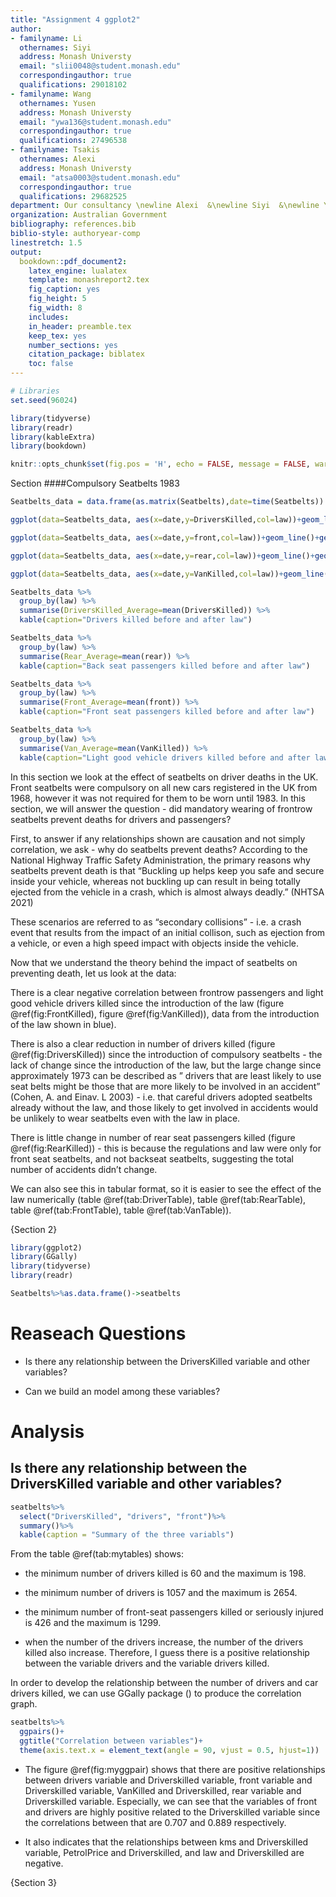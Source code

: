 ```yaml
---
title: "Assignment 4 ggplot2"
author:
- familyname: Li
  othernames: Siyi
  address: Monash Universty
  email: "slii0048@student.monash.edu"
  correspondingauthor: true
  qualifications: 29018102
- familyname: Wang
  othernames: Yusen
  address: Monash Universty
  email: "ywa136@student.monash.edu"
  correspondingauthor: true
  qualifications: 27496538
- familyname: Tsakis
  othernames: Alexi
  address: Monash Universty
  email: "atsa0003@student.monash.edu"
  correspondingauthor: true
  qualifications: 29682525
department: Our consultancy \newline Alexi  &\newline Siyi  &\newline Yusen
organization: Australian Government
bibliography: references.bib
biblio-style: authoryear-comp
linestretch: 1.5
output:
  bookdown::pdf_document2:
    latex_engine: lualatex
    template: monashreport2.tex
    fig_caption: yes
    fig_height: 5
    fig_width: 8
    includes:
    in_header: preamble.tex
    keep_tex: yes
    number_sections: yes
    citation_package: biblatex
    toc: false
---
```


```r
# Libraries
set.seed(96024)

library(tidyverse)
library(readr)
library(kableExtra)
library(bookdown)
```

```r
knitr::opts_chunk$set(fig.pos = 'H', echo = FALSE, message = FALSE, warning = FALSE)
```

{Section 1}

####Compulsory Seatbelts 1983

```r
Seatbelts_data = data.frame(as.matrix(Seatbelts),date=time(Seatbelts))
```

```r
ggplot(data=Seatbelts_data, aes(x=date,y=DriversKilled,col=law))+geom_line()+geom_smooth()
```

```r
ggplot(data=Seatbelts_data, aes(x=date,y=front,col=law))+geom_line()+geom_smooth()
```

```r
ggplot(data=Seatbelts_data, aes(x=date,y=rear,col=law))+geom_line()+geom_smooth()
```

```r
ggplot(data=Seatbelts_data, aes(x=date,y=VanKilled,col=law))+geom_line()+geom_smooth()
```

```r
Seatbelts_data %>%
  group_by(law) %>%
  summarise(DriversKilled_Average=mean(DriversKilled)) %>%
  kable(caption="Drivers killed before and after law")
```

```r
Seatbelts_data %>%
  group_by(law) %>%
  summarise(Rear_Average=mean(rear)) %>%
  kable(caption="Back seat passengers killed before and after law")
```

```r
Seatbelts_data %>%
  group_by(law) %>%
  summarise(Front_Average=mean(front)) %>%
  kable(caption="Front seat passengers killed before and after law")
```

```r
Seatbelts_data %>%
  group_by(law) %>%
  summarise(Van_Average=mean(VanKilled)) %>%
  kable(caption="Light good vehicle drivers killed before and after law")
```

In this section we look at the effect of seatbelts on driver deaths in the UK. Front seatbelts were compulsory on all new cars registered in the UK from 1968, however it was not required for them to be worn until 1983. In this section, we will answer the question - did mandatory wearing of frontrow seatbelts prevent deaths for drivers and passengers?

First, to answer if any relationships shown are causation and not simply correlation, we ask - why do seatbelts prevent deaths? According to the National Highway Traffic Safety Administration, the primary reasons why seatbelts prevent death is that "Buckling up helps keep you safe and secure inside your vehicle, whereas not buckling up can result in being totally ejected from the vehicle in a crash, which is almost always deadly." (NHTSA 2021)

These scenarios are referred to as "secondary collisions" - i.e. a crash event that results from the impact of an initial collison, such as ejection from a vehicle, or even a high speed impact with objects inside the vehicle.

Now that we understand the theory behind the impact of seatbelts on preventing death, let us look at the data:

There is a clear negative correlation between frontrow passengers and light good vehicle drivers killed since the introduction of the law (figure \@ref(fig:FrontKilled),  figure \@ref(fig:VanKilled)), data from the introduction of the law shown in blue).

There is also a clear reduction in number of drivers killed (figure \@ref(fig:DriversKilled)) since the introduction of compulsory seatbelts - the lack of change since the introduction of the law, but the large change since approximately 1973 can be described as " drivers that are least likely to use seat belts might be those that are more likely to be involved in an accident" (Cohen, A. and Einav. L 2003) - i.e. that careful drivers adopted seatbelts already without the law, and those likely to get involved in accidents would be unlikely to wear seatbelts even with the law in place.

There is little change in number of rear seat passengers killed (figure \@ref(fig:RearKilled)) - this is because the regulations and law were only for front seat seatbelts, and not backseat seatbelts, suggesting the total number of accidents didn't change.

We can also see this in tabular format, so it is easier to see the effect of the law numerically (table \@ref(tab:DriverTable), table \@ref(tab:RearTable), table \@ref(tab:FrontTable), table \@ref(tab:VanTable)).

\clearpage


{Section 2}

```r
library(ggplot2)
library(GGally)
library(tidyverse)
library(readr)
```



```r
Seatbelts%>%as.data.frame()->seatbelts
```
# Reaseach Questions

- Is there any relationship between the DriversKilled variable and other variables?

- Can we build an model among these variables?


# Analysis
## Is there any relationship between the DriversKilled variable and other variables?

```r
seatbelts%>%
  select("DriversKilled", "drivers", "front")%>%
  summary()%>%
  kable(caption = "Summary of the three variabls")
```
From the table \@ref(tab:mytables) shows:

- the minimum number of drivers killed is 60 and the maximum is 198. 

- the minimum number of drivers is 1057 and the maximum is 2654. 

- the minimum number of front-seat passengers killed or seriously injured is 426 and the maximum is 1299.

- when the number of the drivers increase, the number of the drivers killed also increase. Therefore, I guess there is a positive relationship between the variable drivers and the variable drivers killed.
 
In order to develop the relationship between the number of drivers and car drivers killed, we can use GGally package (\cite{10}) to produce the correlation graph.

```r
seatbelts%>% 
  ggpairs()+
  ggtitle("Correlation between variables")+
  theme(axis.text.x = element_text(angle = 90, vjust = 0.5, hjust=1))
```

- The figure \@ref(fig:myggpair) shows that there are positive relationships between drivers variable and Driverskilled variable, front variable and Driverskilled variable, VanKilled and Driverskilled, rear variable and Driverskilled variable. Especially, we can see that the variables of front and drivers are highly positive related to the Driverskilled variable since the correlations between that are 0.707 and 0.889 respectively.

- It also indicates that the relationships between kms and Driverskilled variable, PetrolPrice and Driverskilled, and law and Driverskilled are negative.



{Section 3}
